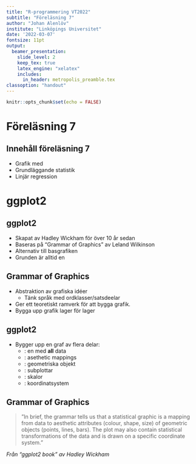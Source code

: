 ```yaml
---
title: "R-programmering VT2022"
subtitle: "Föreläsning 7"
author: "Johan Alenlöv"
institute: "Linköpings Universitet"
date: '2022-03-07'
fontsize: 11pt
output:
  beamer_presentation:
    slide_level: 2
    keep_tex: true
    latex_engine: "xelatex"
    includes:
      in_header: metropolis_preamble.tex
classoption: "handout"
---
```

```r
knitr::opts_chunk$set(echo = FALSE)
```

# Föreläsning 7

## Innehåll föreläsning 7

- Grafik med \texttt{ggplot2}
- Grundläggande statistik
- Linjär regression

# ggplot2

## ggplot2

- Skapat av Hadley Wickham för över 10 år sedan
- Baseras på "Grammar of Graphics" av Leland Wilkinson
- Alternativ till basgrafiken
- Grunden är alltid en \texttt{data.frame}

## Grammar of Graphics

- Abstraktion av grafiska idéer
  - Tänk språk med ordklasser/satsdeelar
- Ger ett teoretiskt ramverk för att bygga grafik.
- Bygga upp grafik lager för lager

## ggplot2

- Bygger upp en graf av flera delar:
  - \texttt{data}: en \texttt{data.frame} med **all** data
  - \texttt{aes}: asethetic mappings
  - \texttt{geom}: geometriska objekt
  - \texttt{facets}: subplottar
  - \texttt{scales}: skalor
  - \texttt{coordinate system}: koordinatsystem

## Grammar of Graphics

> ”In brief, the grammar tells us that a statistical graphic is a mapping from data to aesthetic attributes (colour, shape, size) of geometric objects (points, lines, bars). The plot may also contain statistical transformations of the data and is drawn on a specific coordinate system.”

_Från "ggplot2 book" av Hadley Wickham_



